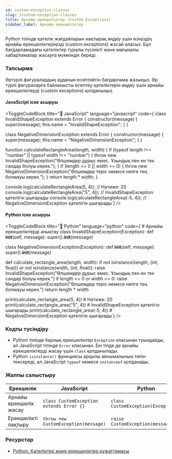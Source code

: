 ```yaml
---
id: custom-exception-classes
slug: /custom-exception-classes
title: Арнайы ерекшеліктер (Custom Exceptions)
sidebar_label: Арнайы ерекшеліктер
---
```



Python тілінде қателік жағдайларын нақтырақ өңдеу үшін өзіңіздің арнайы ерекшеліктеріңізді (custom exceptions) жасай аласыз. Бұл бағдарламадағы қателіктер туралы түсінікті және мағыналы хабарламалар жасауға мүмкіндік береді.

### Тапсырма

Әртүрлі фигуралардың ауданын есептейтін бағдарлама жазыңыз. Әр түрлі фигураларға байланысты есептеу қателіктерін өңдеу үшін арнайы ерекшеліктерді (custom exceptions) қолданыңыз.

#### JavaScript іске асыруы

<ToggleCodeBlock
  title="📄 JavaScript"
  language="javascript"
  code={`class InvalidShapeException extends Error {
  constructor(message) {
    super(message);
    this.name = "InvalidShapeException";
  }
}

class NegativeDimensionException extends Error {
  constructor(message) {
    super(message);
    this.name = "NegativeDimensionException";
  }
}

function calculateRectangleArea(length, width) {
  if (typeof length !== "number" || typeof width !== "number") {
    throw new InvalidShapeException("Өлшемдер дұрыс емес. Ұзындық пен ен тек сандар болуы керек.");
  }
  if (length <= 0 || width <= 0) {
    throw new NegativeDimensionException("Өлшемдер теріс немесе нөлге тең болмауы керек.");
  }
  return length * width;
}

console.log(calculateRectangleArea(5, 4)); // Нәтиже: 20
console.log(calculateRectangleArea("5", 4)); // InvalidShapeException қателігін шығарады
console.log(calculateRectangleArea(-5, 4)); // NegativeDimensionException қателігін шығарады`}
/>

#### Python іске асыруы

<ToggleCodeBlock
  title="📄 Python"
  language="python"
  code={`# Арнайы ерекшеліктерді анықтау
class InvalidShapeException(Exception):
    def __init__(self, message):
        super().__init__(message)

class NegativeDimensionException(Exception):
    def __init__(self, message):
        super().__init__(message)

def calculate_rectangle_area(length, width):
    if not isinstance(length, (int, float)) or not isinstance(width, (int, float)):
        raise InvalidShapeException("Өлшемдер дұрыс емес. Ұзындық пен ен тек сандар болуы керек.")
    if length <= 0 or width <= 0:
        raise NegativeDimensionException("Өлшемдер теріс немесе нөлге тең болмауы керек.")
    return length * width

print(calculate_rectangle_area(5, 4))  # Нәтиже: 20
print(calculate_rectangle_area("5", 4))  # InvalidShapeException қателігін шығарады
print(calculate_rectangle_area(-5, 4))  # NegativeDimensionException қателігін шығарады`}
/>

### Кодты түсіндіру

- Python тілінде барлық ерекшеліктер `Exception` класынан туындайды, ал JavaScript тілінде `Error` класынан. Екі тілде де арнайы ерекшеліктерді жасау үшін `class` қолданылады.
- Python `isinstance()` функциясы арқылы айнымалының типін тексереді, ал JavaScript `typeof` немесе `instanceof` қолданады.

### Жалпы салыстыру

| Ерекшелік                | JavaScript                          | Python                                |
|--------------------------|-------------------------------------|---------------------------------------|
| Арнайы ерекшелік жасау    | `class CustomException extends Error {}` | `class CustomException(Exception):`   |
| Ерекшелікті лақтыру      | `throw new CustomException(message)`    | `raise CustomException(message)`      |

### Ресурстар

- [Python: Қателіктер және ерекшеліктер құжаттамасы](https://docs.python.org/3/tutorial/errors.html)
